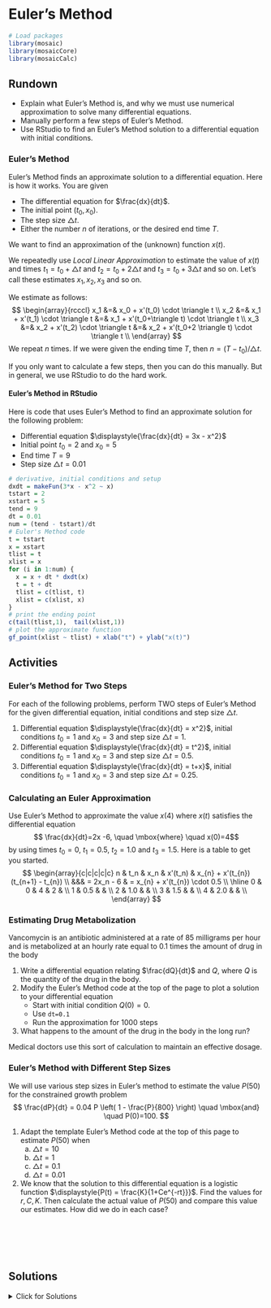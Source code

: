 # Euler's Method

```r
# Load packages
library(mosaic)
library(mosaicCore)
library(mosaicCalc)
```

## Rundown

::: {.callout-note title="Learning goals"}
-   Explain what Euler's Method is, and why we must use numerical approximation to solve many differential equations.
-   Manually perform a few steps of Euler's Method.
-   Use RStudio to find an Euler's Method solution to a differential equation with initial conditions.
:::

### Euler's Method

Euler's Method finds an approximate solution to a differential equation. Here is how it works. You are given

-   The differential equation for $\frac{dx}{dt}$.
-   The initial point $(t_0,x_0)$.
-   The step size $\triangle t$.
-   Either the number $n$ of iterations, or the desired end time $T$.

We want to find an approximation of the (unknown) function $x(t)$.

We repeatedly use *Local Linear Approximation* to estimate the value of $x(t)$ and times $t_1=t_0+\triangle t$ and $t_2=t_0+2\triangle t$ and $t_3=t_0+3\triangle t$ and so on. Let's call these estimates $x_1, x_2, x_3$ and so on.

We estimate as follows: $$
\begin{array}{rcccl}
x_1 &=& x_0 + x'(t_0) \cdot \triangle t \\
x_2 &=& x_1 + x'(t_1) \cdot \triangle t &=&  x_1 + x'(t_0+\triangle t) \cdot \triangle t \\
x_3 &=& x_2 + x'(t_2) \cdot \triangle t &=&  x_2 + x'(t_0+2 \triangle t) \cdot \triangle t \\
\end{array}
$$ We repeat $n$ times. If we were given the ending time $T$, then $n= (T-t_0)/\triangle t$.

If you only want to calculate a few steps, then you can do this manually. But in general, we use RStudio to do the hard work.

#### Euler's Method in RStudio

Here is code that uses Euler's Method to find an approximate solution for the following problem:

-   Differential equation $\displaystyle{\frac{dx}{dt} = 3x  -  x^2}$
-   Initial point $t_0=2$ and $x_0= 5$
-   End time $T=9$
-   Step size $\triangle t = 0.01$

```r
# derivative, initial conditions and setup
dxdt = makeFun(3*x - x^2 ~ x)
tstart = 2
xstart = 5
tend = 9
dt = 0.01
num = (tend - tstart)/dt
# Euler's Method code
t = tstart
x = xstart
tlist = t
xlist = x
for (i in 1:num) {
  x = x + dt * dxdt(x)
  t = t + dt
  tlist = c(tlist, t)
  xlist = c(xlist, x)
}
# print the ending point
c(tail(tlist,1),  tail(xlist,1))
# plot the approximate function
gf_point(xlist ~ tlist) + xlab("t") + ylab("x(t)")
```

## Activities

### Euler's Method for Two Steps

For each of the following problems, perform TWO steps of Euler's Method for the given differential equation, initial conditions and step size $\triangle t$.

1.  Differential equation $\displaystyle{\frac{dx}{dt} = x^2}$, initial conditions $t_0=1$ and $x_0= 3$ and step size $\triangle t=1$.
2.  Differential equation $\displaystyle{\frac{dx}{dt} = t^2}$, initial conditions $t_0=1$ and $x_0= 3$ and step size $\triangle t=0.5$.
3.  Differential equation $\displaystyle{\frac{dx}{dt} = t+x}$, initial conditions $t_0=1$ and $x_0= 3$ and step size $\triangle t=0.25$.

### Calculating an Euler Approximation

Use Euler's Method to approximate the value $x(4)$ where $x(t)$ satisfies the differential equation 
$$
\frac{dx}{dt}=2x -6, \quad \mbox{where} \quad   x(0)=4$$ 
by using times $t_0=0$, $t_1=0.5$, $t_2=1.0$ and $t_3 = 1.5$. Here is a table to get you started. 
$$
\begin{array}{c|c|c|c|c}
n & t_n & x_n & x'(t_n) & x_{n} + x'(t_{n}) (t_{n+1} - t_{n}) \\ 
&&& = 2x_n - 6  & = x_{n} + x'(t_{n}) \cdot 0.5  \\
\hline
0 & 0   & 4   & 2  &        \\
1 & 0.5 &     &                 \\
2 & 1.0   &     &                 \\
3 & 1.5 &     &                 \\
4 & 2.0 &     &                 \\
\end{array}
$$

### Estimating Drug Metabolization

Vancomycin is an antibiotic administered at a rate of 85 milligrams per hour and is metabolized at an hourly rate equal to 0.1 times the amount of drug in the body

1.  Write a differential equation relating $\frac{dQ}{dt}$ and $Q$, where $Q$ is the quantity of the drug in the body.
2.  Modify the Euler's Method code at the top of the page to plot a solution to your differential equation
    -   Start with initial condition $Q(0)=0$.
    -   Use `dt=0.1`
    -   Run the approximation for 1000 steps
3.  What happens to the amount of the drug in the body in the long run?

Medical doctors use this sort of calculation to maintain an effective dosage.

### Euler's Method with Different Step Sizes

We will use various step sizes in Euler's method to estimate the value $P(50)$ for the constrained growth problem $$
\frac{dP}{dt} = 0.04 P \left( 1 - \frac{P}{800} \right) \quad \mbox{and} \quad P(0)=100.
$$

1.  Adapt the template Euler's Method code at the top of this page to estimate $P(50)$ when
    a.  $\triangle t = 10$
    b.  $\triangle t = 1$
    c.  $\triangle t = 0.1$
    d.  $\triangle t = 0.01$
2.  We know that the solution to this differential equation is a logistic function $\displaystyle{P(t) = \frac{K}{1+Ce^{-rt}}}$. Find the values for $r,C,K$. Then calculate the actual value of $P(50)$ and compare this value our estimates. How did we do in each case?

\
\
\
\

## Solutions

<details>

<summary>Click for Solutions</summary>

### Euler's Method for Two Steps

1.  We have $\displaystyle{\frac{dx}{dt} = x^2}$, initial conditions $t_0=1$ and $x_0= 3$ and step size $\triangle t=1$.

\begin{align}
x_0 &=3 \\
x_1 &= 3 + 3^2  \cdot 1 = 12 \\
x_2 &= 12 + 12^2 \cdot 1  = 12+ 144 = 156
\end{align}

2.  We have $\displaystyle{\frac{dx}{dt} = t^2}$, initial conditions $t_0=1$ and $x_0= 3$ and step size $\triangle t=0.5$.

\begin{align}
x_0 &=3 \\
x_1 &= 3 + 1^2  \cdot 0.5 = 3.5 \\
x_2 &= 3.5 + (3.5)^2 \cdot 0.5  = 3.5 + 6.125 =  9.625
\end{align}

3.  We have $\displaystyle{\frac{dx}{dt} = t+x}$, initial conditions $t_0=1$ and $x_0= 3$ and step size $\triangle t=0.25$.

\begin{align}
x_0 &=3 \\
x_1 &= 3 + (1+3)  \cdot 0.25 = 3+ 1  = 4 \\
x_2 &= 4 + (0.25+4) \cdot 0.25  = 4 + 1.0625 = 5.0625
\end{align}

### Calculating an Euler Approximation

We run Euler's Method for 4 steps. $$
\begin{array}{c|c|c|c|c}
n & t_n & x_n & x'(t_n) & x_{n} + x'(t_{n}) (t_{n+1} - t_{n}) \\ 
&&& = 2x_n - 6  & = x_{n} + x'(t_{n}) \cdot 0.5  \\
\hline
0 & 0   & 4   & 2  &  4 +  2 \cdot 0.5 =  4+1 = 5     \\
1 & 0.5 & 5    &  4 & 5 + 4 \cdot 0.5 = 5+2=7         \\
2 & 1.0   &  7   &  8 & 7 + 8 \cdot 0.5 = 7+4=11     \\
3 & 1.5 &   11  &    18 & 11  + 18 \cdot 0.5 = 11 + 9 =20    \\
4 & 2.0 &   20  &                 \\
\end{array}
$$

### Estimating Drug Metabolization

1.  Our differential equation is $$
    \frac{dQ}{dt} =  -0.1 Q + 85
    $$
2.  We run the Euler's Method code with $Q(0)=0$ and `dt=0.1` for 1000 steps

```r
# derivative, initial conditions and setup
dxdt = makeFun(-0.1*x + 85 ~ x)
tstart = 0
xstart = 0
dt = 0.1
num = 1000
# Euler's Method code
t = tstart
x = xstart
tlist = t
xlist = x
for (i in 1:num) {
  x = x + dt * dxdt(x)
  t = t + dt
  tlist = c(tlist, t)
  xlist = c(xlist, x)
}
# print the ending point
c(tail(tlist,1),  tail(xlist,1))
# plot the approximate function
gf_point(xlist ~ tlist) + xlab("time") + ylab("Q(t)")
```

3.  The amount of the drug converges to 850.

### Euler's Method with Different Step Sizes

We will use various step sizes in Euler's method to estimate the value $P(50)$ for the constrained growth problem $$
\frac{dP}{dt} = 0.04 P \left( 1 - \frac{P}{800} \right) \quad \mbox{and} \quad P(0)=100.
$$

1.  We use Euler's Method code to estimate $P(50)$ when
    a.  $\triangle t = 10$

```r
# derivative, initial conditions and setup
dxdt = makeFun(0.04*x*(1-x/800) ~ x)
tstart = 0
xstart = 100
tend = 50
dt = 10
num = (tend - tstart)/dt
# Euler's Method code
t = tstart
x = xstart
tlist = t
xlist = x
for (i in 1:num) {
  x = x + dt * dxdt(x)
  t = t + dt
  tlist = c(tlist, t)
  xlist = c(xlist, x)
}
# print the ending point
c(tail(tlist,1),  tail(xlist,1))
# plot the approximate function
gf_point(xlist ~ tlist) + xlab("time") + ylab("P(t)")
```

b.  $\triangle t = 1$

```r
# derivative, initial conditions and setup
dxdt = makeFun(0.04*x*(1-x/800) ~ x)
tstart = 0
xstart = 100
tend = 50
dt = 1
num = (tend - tstart)/dt
# Euler's Method code
t = tstart
x = xstart
tlist = t
xlist = x
for (i in 1:num) {
  x = x + dt * dxdt(x)
  t = t + dt
  tlist = c(tlist, t)
  xlist = c(xlist, x)
}
# print the ending point
c(tail(tlist,1),  tail(xlist,1))
# plot the approximate function
gf_point(xlist ~ tlist) + xlab("time") + ylab("P(t)")
```

c.  $\triangle t = 0.1$

```r
# derivative, initial conditions and setup
dxdt = makeFun(0.04*x*(1-x/800) ~ x)
tstart = 0
xstart = 100
tend = 50
dt = 0.1
num = (tend - tstart)/dt
# Euler's Method code
t = tstart
x = xstart
tlist = t
xlist = x
for (i in 1:num) {
  x = x + dt * dxdt(x)
  t = t + dt
  tlist = c(tlist, t)
  xlist = c(xlist, x)
}
# print the ending point
c(tail(tlist,1),  tail(xlist,1))
# plot the approximate function
gf_point(xlist ~ tlist) + xlab("time") + ylab("P(t)")
```

d.  $\triangle t = 0.01$

```r
# derivative, initial conditions and setup
dxdt = makeFun(0.04*x*(1-x/800) ~ x)
tstart = 0
xstart = 100
tend = 50
dt = 0.01
num = (tend - tstart)/dt
# Euler's Method code
t = tstart
x = xstart
tlist = t
xlist = x
for (i in 1:num) {
  x = x + dt * dxdt(x)
  t = t + dt
  tlist = c(tlist, t)
  xlist = c(xlist, x)
}
# print the ending point
c(tail(tlist,1),  tail(xlist,1))
# plot the approximate function
gf_point(xlist ~ tlist) + xlab("time") + ylab("P(t)")
```

2.  We have $$
    P(t) = \frac{800}{1+Ce^{-0.04t}} \qquad \mbox{and} \qquad P(0)=100
    $$ so $C=7$ and our function is $$
    P(t) = \frac{800}{1+7e^{-0.04t}}.
    $$ Evaluting at $t=50$ gives $$
    P(50)=410.8153.
    $$ The estimates when $\triangle t=0.1$ and $\triangle  t=0.01$ are very good!

````{=html}
<!--    
    
```r
# derivative, initial conditions and setup
dxdt = makeFun(0.04*x*(1-x/800) ~ x)
tstart = 0
xstart = 100
tend = 50
dt = 0.01
num = (tend - tstart)/dt
# Euler's Method code
t = tstart
x = xstart
tlist = t
xlist = x
for (i in 1:num) {
  x = x + dt * dxdt(x)
  t = t + dt
  tlist = c(tlist, t)
  xlist = c(xlist, x)
}
# print the ending point
c(tail(tlist,1),  tail(xlist,1))
# plot the approximate function
#plotPoints(xlist ~ tlist)
```

a. When $\triangle t=10$, our  estimate is $P(50)=377.37$
b. When $\triangle t=1$, our  estimate is $P(50)=407.50$
c. When $\triangle t=0.1$, our  estimate is $P(50)=410.49$
d. When $\triangle t=0.01$, our  estimate is $P(50)=410.78$

-->
````

</details>
